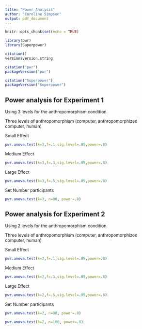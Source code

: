 ```yaml
---
title: "Power Analysis"
author: "Caroline Simpson"
output: pdf_document
---
```


```r
knitr::opts_chunk$set(echo = TRUE)
```

```r
library(pwr)
library(Superpower)

citation()
version$version.string

citation("pwr")
packageVersion("pwr")

citation("Superpower")
packageVersion("Superpower")
```


## Power analysis for Experiment 1

Using 3 levels for the anthropomorphism condition.

Three levels of anthropomorphism (computer, anthropomorphized computer, human)

Small Effect

```r
pwr.anova.test(k=3,f=.1,sig.level=.05,power=.8)
```

Medium Effect

```r
pwr.anova.test(k=3,f=.3,sig.level=.05,power=.8)
```

Large Effect

```r
pwr.anova.test(k=3,f=.5,sig.level=.05,power=.8)
```

Set Number participants

```r
pwr.anova.test(k=3, n=80, power=.8)
```

## Power analysis for Experiment 2

Using 2 levels for the anthropomorphism condition.

Three levels of anthropomorphism (computer, anthropomorphized computer, human)

Small Effect

```r
pwr.anova.test(k=2,f=.1,sig.level=.05,power=.8)
```

Medium Effect

```r
pwr.anova.test(k=2,f=.3,sig.level=.05,power=.8)
```

Large Effect

```r
pwr.anova.test(k=2,f=.5,sig.level=.05,power=.8)
```

Set Number participants

```r
pwr.anova.test(k=2, n=80, power=.8)
```

```r
pwr.anova.test(k=2, n=100, power=.8)
```

